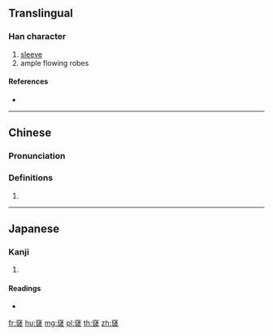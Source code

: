 {{character info/new}}
{{also|襃|褏}}

==Translingual==

===Han character===
{{Han char|rn=145|rad=衣|as=09|sn=15|four=00732|canj=XYHDV,YHDV}}

# [[sleeve]]
# ample flowing robes

====References====
* {{Han ref|kx=1120.370|dkj=34431|dj=1588.120|hdz=53101.110|uh=890E|ud=35086|bh=E7CC|bd=59340}}

----

==Chinese==
{{zh-forms}}

===Pronunciation===
{{zh-pron
|m=yòu
|c=jau6
|h=pfs=
|md=
|mn=
|w=
|mc=y
|oc=y
|cat=
}}

===Definitions===
{{zh-hanzi}}

# {{rfdef|lang=zh}}

----

==Japanese==

===Kanji===
{{ja-kanji|grade=|rs=衣09}}

# {{defn|lang=ja|sort=衣09}}

====Readings====
* {{ja-readings|on=[[しゅう]] (shū), [[じゅ]] (ju), [[ゆう]] (yū), [[ゆ]] (yu)|kun=[[そで]] (sode), [[たもと]] (tamoto)|nanori=}}

[[fr:褎]]
[[hu:褎]]
[[mg:褎]]
[[pl:褎]]
[[th:褎]]
[[zh:褎]]
